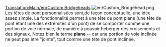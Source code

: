 [[Translation:Main/en/Custom Bridgeheads]]
{{fr/Note|Ce n'est pas actuellement en développement}}
[[File:en/Custom Bridgehead.png|left]]
Les têtes de pont personnalisées sont,de façon conceptuelle, une idée assez simple. La fonctionnalité permet à une tête de pont plane (une tête de pont étant une des extrémités d'un pont) de se comporter comme une portion de voie normale, de manière à pouvoir héberger des croisements et des signaux. Notez bien le terme '''plane''' -- car une portion de voie inclinée ne peut pas être "jointe", tout comme une tête de pont inclinée.